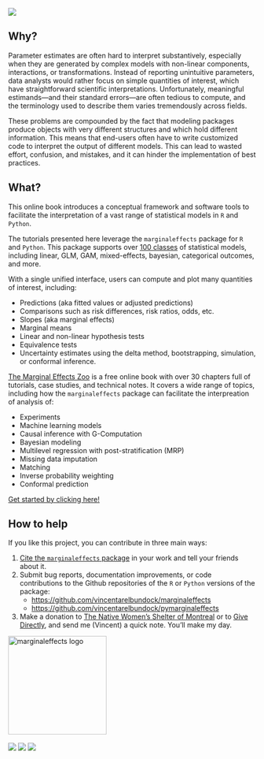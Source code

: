 ![](images/zoo_banner.png)

## Why? 

Parameter estimates are often hard to interpret substantively, especially when they are generated by complex models with non-linear components, interactions, or transformations. Instead of reporting unintuitive parameters, data analysts would rather focus on simple quantities of interest, which have straightforward scientific interpretations. Unfortunately, meaningful estimands---and their standard errors---are often tedious to compute, and the terminology used to describe them varies tremendously across fields.

These problems are compounded by the fact that modeling packages produce objects with very different structures and which hold different information. This means that end-users often have to write customized code to interpret the output of different models. This can lead to wasted effort, confusion, and mistakes, and it can hinder the implementation of best practices.

## What?

This online book introduces a conceptual framework and software tools to facilitate the interpretation of a vast range of statistical models in `R` and `Python`. 

The tutorials presented here leverage the `marginaleffects` package for `R` and `Python`. This package supports over [100 classes](https://marginaleffects.com/vignettes/supported_models.html) of statistical models, including linear, GLM, GAM, mixed-effects, bayesian, categorical outcomes, and more. 

With a single unified interface, users can compute and plot many quantities of interest, including:

* Predictions (aka fitted values or adjusted predictions)
* Comparisons such as risk differences, risk ratios, odds, etc.
* Slopes (aka marginal effects) 
* Marginal means
* Linear and non-linear hypothesis tests
* Equivalence tests
* Uncertainty estimates using the delta method, bootstrapping, simulation, or conformal inference.

[The Marginal Effects Zoo](https://marginaleffects.com/) is a free online book with over 30 chapters full of tutorials, case studies, and technical notes.  It covers a wide range of topics, including how the `marginaleffects` package can facilitate the interpreation of analysis of:

* Experiments
* Machine learning models
* Causal inference with G-Computation
* Bayesian modeling
* Multilevel regression with post-stratification (MRP)
* Missing data imputation
* Matching
* Inverse probability weighting
* Conformal prediction

[Get started by clicking here!](https://marginaleffects.com/vignettes/get_started.html)

## How to help

If you like this project, you can contribute in three main ways:

1. [Cite the `marginaleffects` package](CITATION.html) in your work and tell your friends about it.
2. Submit bug reports, documentation improvements, or code contributions to the Github repositories of the `R` or `Python` versions of the package:
   - <https://github.com/vincentarelbundock/marginaleffects>
   - <https://github.com/vincentarelbundock/pymarginaleffects>
3. Make a donation to [The Native Women's Shelter of Montreal](https://www.nwsm.info/) or to [Give Directly](https://www.givedirectly.org/), and send me (Vincent) a quick note. You'll make my day.

<div align="center">
<a href="http://marginaleffects.com">
    <img src="https://user-images.githubusercontent.com/987057/134899484-e3392510-2e94-4c39-9830-53356fa5feed.png" align="center" alt="marginaleffects logo" width="200" />
</a>
<br><br>
<img src="https://github.com/vincentarelbundock/marginaleffects/workflows/R-CMD-check/badge.svg">
<img src="https://img.shields.io/badge/license-GPLv3-blue">
<a href = "https://marginaleffects.com" target = "_blank"><img src="https://img.shields.io/static/v1?label=Website&message=Visit&color=blue"></a>
<br><br>
</div>
